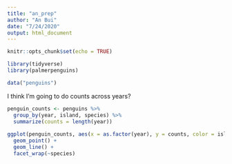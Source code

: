 ```yaml
---
title: "an_prep"
author: "An Bui"
date: "7/24/2020"
output: html_document
---
```


```r
knitr::opts_chunk$set(echo = TRUE)
```

```r
library(tidyverse)
library(palmerpenguins)

data("penguins")
```

I think I'm going to do counts across years?

```r
penguin_counts <- penguins %>% 
  group_by(year, island, species) %>% 
  summarize(counts = length(year))
  
ggplot(penguin_counts, aes(x = as.factor(year), y = counts, color = island)) +
  geom_point() +
  geom_line() +
  facet_wrap(~species)
```

